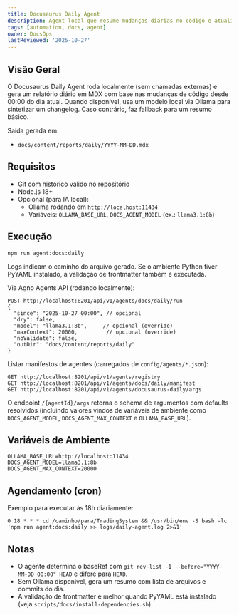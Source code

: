 ```yaml
---
title: Docusaurus Daily Agent
description: Agent local que resume mudanças diárias no código e atualiza relatórios do Docusaurus.
tags: [automation, docs, agent]
owner: DocsOps
lastReviewed: '2025-10-27'
---
```


## Visão Geral

O Docusaurus Daily Agent roda localmente (sem chamadas externas) e gera um relatório diário em MDX com base nas mudanças de código desde 00:00 do dia atual. Quando disponível, usa um modelo local via Ollama para sintetizar um changelog. Caso contrário, faz fallback para um resumo básico.

Saída gerada em:

- `docs/content/reports/daily/YYYY-MM-DD.mdx`

## Requisitos

- Git com histórico válido no repositório
- Node.js 18+
- Opcional (para IA local):
  - Ollama rodando em `http://localhost:11434`
  - Variáveis: `OLLAMA_BASE_URL`, `DOCS_AGENT_MODEL` (ex.: `llama3.1:8b`)

## Execução

```
npm run agent:docs:daily
```

Logs indicam o caminho do arquivo gerado. Se o ambiente Python tiver PyYAML instalado, a validação de frontmatter também é executada.

Via Agno Agents API (rodando localmente):

```
POST http://localhost:8201/api/v1/agents/docs/daily/run
{
  "since": "2025-10-27 00:00", // opcional
  "dry": false,
  "model": "llama3.1:8b",     // opcional (override)
  "maxContext": 20000,         // opcional (override)
  "noValidate": false,
  "outDir": "docs/content/reports/daily"
}
```

Listar manifestos de agentes (carregados de `config/agents/*.json`):

```
GET http://localhost:8201/api/v1/agents/registry
GET http://localhost:8201/api/v1/agents/docs/daily/manifest
GET http://localhost:8201/api/v1/agents/docusaurus-daily/args
```

O endpoint `/{agentId}/args` retorna o schema de argumentos com defaults resolvidos (incluindo valores vindos de variáveis de ambiente como `DOCS_AGENT_MODEL`, `DOCS_AGENT_MAX_CONTEXT` e `OLLAMA_BASE_URL`).

## Variáveis de Ambiente

```
OLLAMA_BASE_URL=http://localhost:11434
DOCS_AGENT_MODEL=llama3.1:8b
DOCS_AGENT_MAX_CONTEXT=20000
```

## Agendamento (cron)

Exemplo para executar às 18h diariamente:

```
0 18 * * * cd /caminho/para/TradingSystem && /usr/bin/env -S bash -lc 'npm run agent:docs:daily >> logs/daily-agent.log 2>&1'
```

## Notas

- O agente determina o baseRef com `git rev-list -1 --before="YYYY-MM-DD 00:00" HEAD` e difere para `HEAD`.
- Sem Ollama disponível, gera um resumo com lista de arquivos e commits do dia.
- A validação de frontmatter é melhor quando PyYAML está instalado (veja `scripts/docs/install-dependencies.sh`).
